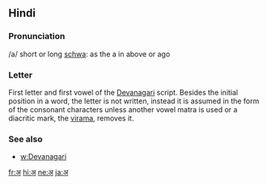 == Hindi ==

=== Pronunciation ===
/a/ short or long [[schwa]]: as the a in above or ago

=== Letter ===

First letter and first vowel of the [[Devanagari]] script. Besides the initial position in a word, the letter is not written, instead it is assumed in the form of the consonant characters unless another vowel matra is used or a diacritic mark, the [[virama]], removes it.

=== See also ===

* [[w:Devanagari]]

[[fr:अ]]
[[hi:अ]]
[[ne:अ]]
[[ja:अ]]